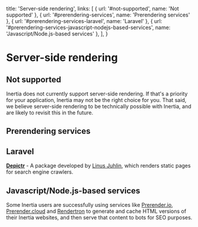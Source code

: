 
  title: 'Server-side rendering',
  links: [
    { url: '#not-supported', name: 'Not supported' },
    { url: '#prerendering-services', name: 'Prerendering services' },
    { url: '#prerendering-services-laravel', name: 'Laravel' },
    { url: '#prerendering-services-javascript-nodejs-based-services', name: 'Javascript/Node.js-based services' },
  ],
}

# Server-side rendering

## Not supported

Inertia does not currently support server-side rendering. If that's a priority for your application, Inertia may not be the right choice for you. That said, we believe server-side rendering to be technically possible with Inertia, and are likely to revisit this in the future.

## Prerendering services

## Laravel

**[Depictr](https://github.com/juhlinus/depictr)** - A package developed by [Linus Juhlin](https://twitter.com/juhlinus), which renders static pages for search engine crawlers.

## Javascript/Node.js-based services

Some Inertia users are successfully using services like [Prerender.io](https://prerender.io), [Prerender.cloud](https://www.prerender.cloud) and [Rendertron](https://github.com/GoogleChrome/rendertron) to generate and cache HTML versions of their Inertia websites, and then serve that content to bots for SEO purposes.
